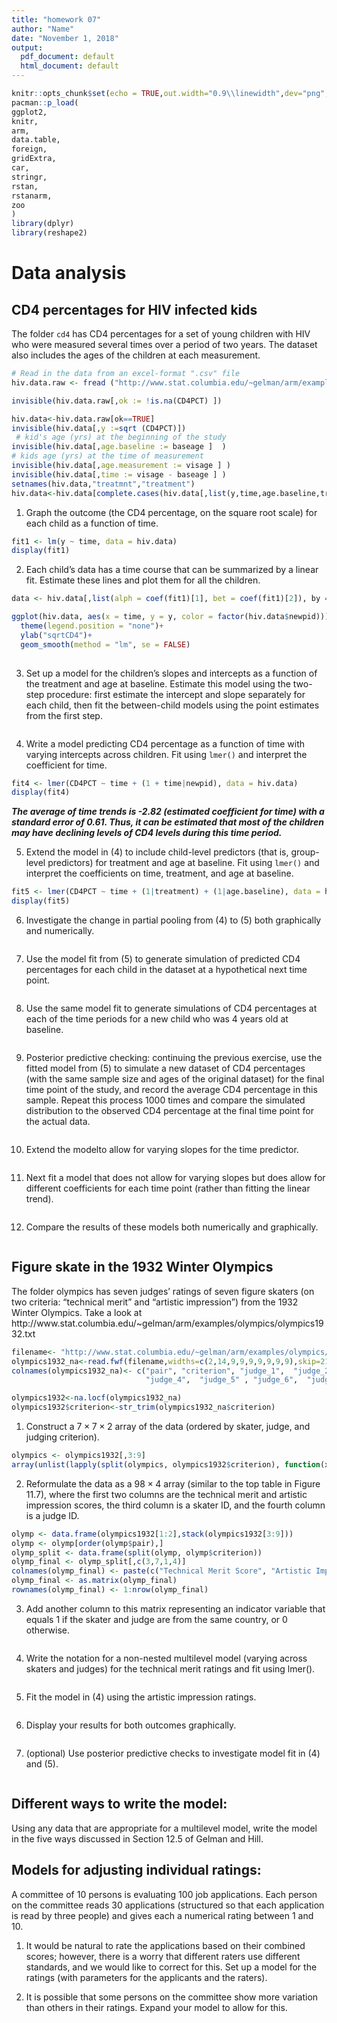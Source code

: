 ```yaml
---
title: "homework 07"
author: "Name"
date: "November 1, 2018"
output:
  pdf_document: default
  html_document: default
---
```


```r
knitr::opts_chunk$set(echo = TRUE,out.width="0.9\\linewidth",dev="png",fig.align  = 'center')
pacman::p_load(
ggplot2,
knitr,
arm,
data.table,
foreign,
gridExtra,
car,
stringr,
rstan,
rstanarm,
zoo
)
library(dplyr)
library(reshape2)
```



# Data analysis 


## CD4 percentages for HIV infected kids

The folder `cd4` has CD4 percentages for a set of young children with HIV who were measured several times over a period of two years. The dataset also includes the ages of the children at each measurement.

```r
# Read in the data from an excel-format ".csv" file
hiv.data.raw <- fread ("http://www.stat.columbia.edu/~gelman/arm/examples/cd4/allvar.csv")

invisible(hiv.data.raw[,ok := !is.na(CD4PCT) ])

hiv.data<-hiv.data.raw[ok==TRUE]
invisible(hiv.data[,y :=sqrt (CD4PCT)])
 # kid's age (yrs) at the beginning of the study
invisible(hiv.data[,age.baseline := baseage ]  ) 
# kids age (yrs) at the time of measurement
invisible(hiv.data[,age.measurement := visage ] ) 
invisible(hiv.data[,time := visage - baseage ] )
setnames(hiv.data,"treatmnt","treatment") 
hiv.data<-hiv.data[complete.cases(hiv.data[,list(y,time,age.baseline,treatment)])]
```

1. Graph the outcome (the CD4 percentage, on the square root scale) for each child as a function of time.
```r
fit1 <- lm(y ~ time, data = hiv.data)
display(fit1)
```

2. Each child's data has a time course that can be summarized by a linear fit. Estimate these lines and plot them for all the children.

```r
data <- hiv.data[,list(alph = coef(fit1)[1], bet = coef(fit1)[2]), by = newpid]

ggplot(hiv.data, aes(x = time, y = y, color = factor(hiv.data$newpid)))+
  theme(legend.position = "none")+
  ylab("sqrtCD4")+
  geom_smooth(method = "lm", se = FALSE)
 
```


3. Set up a model for the children's slopes and intercepts as a function of the treatment and age at baseline. Estimate this model using the two-step procedure: first estimate the intercept and slope separately for each child, then fit the between-child models using the point estimates from the first step.
```r

```


4. Write a model predicting CD4 percentage as a function of time with varying intercepts across children. Fit using `lmer()` and interpret the coefficient for time.
```r
fit4 <- lmer(CD4PCT ~ time + (1 + time|newpid), data = hiv.data)
display(fit4)
```
**_The average of time trends is -2.82 (estimated coefficient for time) with a standard error of 0.61. Thus, it can be estimated that most of the children may have declining levels of CD4 levels during this time period._**

5. Extend the model in (4) to include child-level predictors (that is, group-level predictors) for treatment and age at baseline. Fit using `lmer()` and interpret the coefficients on time, treatment, and age at baseline.

```r
fit5 <- lmer(CD4PCT ~ time + (1|treatment) + (1|age.baseline), data = hiv.data)
display(fit5)
```

6. Investigate the change in partial pooling from (4) to (5) both graphically and numerically.

```r

```


7. Use the model fit from (5) to generate simulation of predicted CD4 percentages for each child in the dataset at a hypothetical next time point.

```r

```

8. Use the same model fit to generate simulations of CD4 percentages at each of the time periods for a new child who was 4 years old at baseline.

```r

```


9. Posterior predictive checking: continuing the previous exercise, use the fitted model from (5) to simulate a new dataset of CD4 percentages (with the same sample size and ages of the original dataset) for the final time point of the study, and record the average CD4 percentage in this sample. Repeat this process 1000 times and compare the simulated distribution to the observed CD4 percentage at the final time point for the actual data.
```r

```

10. Extend the modelto allow for varying slopes for the time predictor.
```r

```


11. Next fit a model that does not allow for varying slopes but does allow for different coefficients for each time point (rather than fitting the linear trend).
```r

```


12. Compare the results of these models both numerically and graphically.
```r

```


## Figure skate in the 1932 Winter Olympics

The folder olympics has seven judges' ratings of seven figure skaters (on two criteria: "technical merit" and "artistic impression") from the 1932 Winter Olympics. Take a look at 
http://www.stat.columbia.edu/~gelman/arm/examples/olympics/olympics1932.txt
```r
filename<- "http://www.stat.columbia.edu/~gelman/arm/examples/olympics/olympics1932.txt"
olympics1932_na<-read.fwf(filename,widths=c(2,14,9,9,9,9,9,9,9),skip=21,header = FALSE)
colnames(olympics1932_na)<- c("pair", "criterion", "judge_1",  "judge_2",  "judge_3",
                              "judge_4",  "judge_5" , "judge_6",  "judge_7")

olympics1932<-na.locf(olympics1932_na)
olympics1932$criterion<-str_trim(olympics1932_na$criterion)
```

1. Construct a $7\times 7 \times 2$ array of the data (ordered by skater, judge, and judging criterion).

```r
olympics <- olympics1932[,3:9]
array(unlist(lapply(split(olympics, olympics1932$criterion), function(x) as.matrix(x))), c(7,7,2))
```

2. Reformulate the data as a $98\times 4$ array (similar to the top table in Figure 11.7), where the first two columns are the technical merit and artistic impression scores, the third column is a skater ID, and the fourth column is a judge ID.

```r
olymp <- data.frame(olympics1932[1:2],stack(olympics1932[3:9]))
olymp <- olymp[order(olymp$pair),]
olymp_split <- data.frame(split(olymp, olymp$criterion))
olymp_final <- olymp_split[,c(3,7,1,4)]
colnames(olymp_final) <- paste(c("Technical Merit Score", "Artistic Impression Score", "Skater ID", "Judge ID"))
olymp_final <- as.matrix(olymp_final)
rownames(olymp_final) <- 1:nrow(olymp_final)
```

3. Add another column to this matrix representing an indicator variable that equals 1 if the skater and judge are from the same country, or 0 otherwise.

```r

```

4. Write the notation for a non-nested multilevel model (varying across skaters and judges) for the technical merit ratings and fit using lmer().
```r

```

5. Fit the model in (4) using the artistic impression ratings.
```r

```

6. Display your results for both outcomes graphically.

```r

```

7. (optional) Use posterior predictive checks to investigate model fit in (4) and (5).

```r

```

## Different ways to write the model:

Using any data that are appropriate for a multilevel model, write the model in the five ways discussed in Section 12.5 of Gelman and Hill.

## Models for adjusting individual ratings: 

A committee of 10 persons is evaluating 100 job applications. Each person on the committee reads 30 applications (structured so that each application is read by three people) and gives each a numerical rating between 1 and 10.


1. It would be natural to rate the applications based on their combined scores; however, there is a worry that different raters use different standards, and we would like to correct for this. Set up a model for the ratings (with parameters for the applicants and the raters).


2. It is possible that some persons on the committee show more variation than others in their ratings. Expand your model to allow for this.


